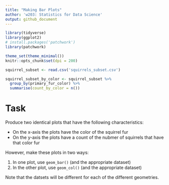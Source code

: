 ```yaml
---
title: "Making Bar Plots"
author: 'w203: Statistics for Data Science'
output: github_document
---
```


```r
library(tidyverse)
library(ggplot2)
# install.packages('patchwork')
library(patchwork)

theme_set(theme_minimal())
knitr::opts_chunk$set(dpi = 200)
```

```r
squirrel_subset <- read.csv('squirrels_subset.csv')
```

```r
squirrel_subset_by_color <- squirrel_subset %>%  
  group_by(primary_fur_color) %>%  
  summarise(count_by_color = n())
```

# Task 

Produce two identical plots that have the following characteristics: 

- On the x-axis the plots have the color of the squirrel fur
- On the y-axis the plots have a count of the nubmer of squirrels that have that color fur

However, make these plots in two ways: 

1. In one plot, use `geom_bar()` (and the appropriate dataset)
2. In the other plot, use `geom_col()` (and the appropriate dataset)

Note that the datsets will be different for each of the different geometries. 

```r

```